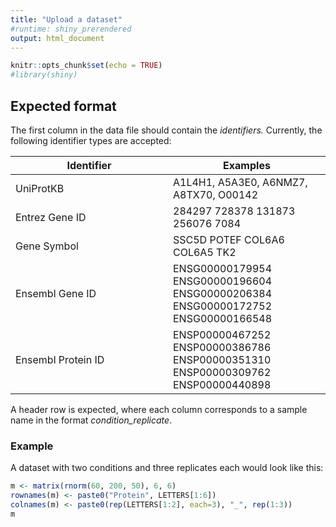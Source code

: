 ```yaml
---
title: "Upload a dataset"
#runtime: shiny_prerendered
output: html_document
---
```


```r
knitr::opts_chunk$set(echo = TRUE)
#library(shiny)
```

## Expected format

The first column in the data file should contain the *identifiers.* Currently, the following identifier types are accepted:

Identifier | Examples
------------- | ------------- 
UniProtKB | A1L4H1, A5A3E0, A6NMZ7, A8TX70, O00142
Entrez Gene ID  | 284297 728378 131873 256076 7084
Gene Symbol  | SSC5D  POTEF  COL6A6 COL6A5 TK2
Ensembl Gene ID  | ENSG00000179954 ENSG00000196604 ENSG00000206384 ENSG00000172752 ENSG00000166548
Ensembl Protein ID  | ENSP00000467252 ENSP00000386786 ENSP00000351310 ENSP00000309762 ENSP00000440898

A header row is expected, where each column corresponds to a sample name in the format *condition_replicate*.

### Example
A dataset with two conditions and three replicates each would look like this:

```r
m <- matrix(rnorm(60, 200, 50), 6, 6)
rownames(m) <- paste0("Protein", LETTERS[1:6])
colnames(m) <- paste0(rep(LETTERS[1:2], each=3), "_", rep(1:3))
m
```



